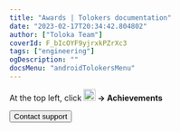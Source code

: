 ```yaml
---
title: "Awards | Tolokers documentation"
date: "2023-02-17T20:34:42.804802"
author: ["Toloka Team"]
coverId: F_bIcOYF9yjrxkPZrXc3
tags: ["engineering"]
ogDescription: ""
docsMenu: "androidTolokersMenu"
---
```



<AchievementsContent1/>

At the top left, click **<img src="https://tlk-infra-front.azureedge.net/portal-static/uploaded/images/1676448834501/1676448834501_original_png.png" width="21px" alt="" /> → Achievements**

<AchievementsContent2/>

<Button themeColor="light" view="default" size="l" type="link" url="./troubleshooting/troubleshooting#not_working_properly">Contact support</Button>
